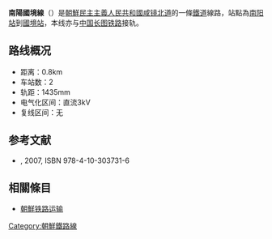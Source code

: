 '''南陽國境線'''（{{kor|名=北|諺=남양국경선|漢=南陽國境線|羅=Namyang Kukgyŏng sŏn|f=y}}）是[[朝鮮民主主義人民共和國|朝鮮民主主義人民共和國]][[咸镜北道|咸镜北道]]的一條[[鐵道|鐵道]]線路，站點為[[南阳站_(咸镜北道)|南阳站]]到[[國境站|國境站]]，本线亦与[[中国|中国]][[长图铁路|长图铁路]]接轨。

==路线概况==
*距离：0.8km
*车站数：2
*轨距：1435mm
*电气化区间：直流3kV
*复线区间：无

==参考文献==
* {{lang|ja|国分隼人, 《将軍様の鉄道 北朝鮮鉄道事情》, 新潮社}}, 2007, ISBN 978-4-10-303731-6

==相關條目==
* [[朝鮮铁路运输|朝鮮铁路运输]]

{{朝鮮鐵路線}}
{{南陽國境線}}
{{Railway-stub}}
[[Category:朝鮮鐵路線|Category:朝鮮鐵路線]]